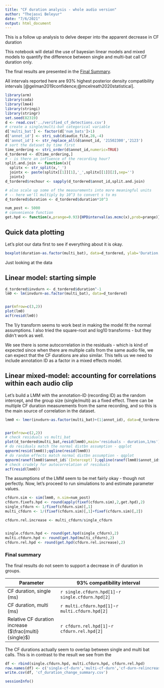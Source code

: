 ```yaml
---
title: "CF duration analysis - whole audio version"
author: "Thejasvi Beleyur"
date: "7/6/2021"
output: html_document
---
```


This is a follow up analysis to delve deeper into the apparent decrease in CF duration 

This notebook will detail the use of bayesian linear models and mixed models to 
quantify the difference between single and multi-bat call CF duration only. 

The final results are presented in the [Final Summary](#finalsummary).

All intervals reported here are 93% highest posterior density compatibility intervals [@gelman2019confidence;@mcelreath2020statistical]. 

```r

library(arm)
library(coda)
library(lme4)
library(stringi)
library(stringr)
set.seed(82319)
d <- read.csv('../verified_cf_detections.csv')
# create a single/multi-bat categorical variable
d['multi_bat'] <- factor(d['num_bats']>1)
d['annot_id'] <- stri_sub(d$audio_file,28,-4)
d['annot_id'] <- str_replace_all(d$annot_id, '21502300','2123')
# sort the dataset by time first
time_ordering <- stri_order(d$annot_id,numeric=TRUE)
d_tordered <- d[time_ordering,]
# - is there an influence of the recording hour? 
split.and.join <- function(x){
  splitx <- str_split(x,'_')
  jointx <- paste(splitx[[1]][1],'_',splitx[[1]][2],sep='')
  jointx}
d_tordered$rechour <- sapply(d_tordered$annot_id,split.and.join)

# also scale up some of the measurements into more meaningful units
# -- here we'll multiply by 10^3 to convert s to ms
d_tordered$duration <- d_tordered$duration*10^3

num_post <- 5000
# convenience function 
get.hpd <- function(x,prange=0.93){HPDinterval(as.mcmc(x),prob=prange)}
```
## Quick data plotting 

Let's plot our data first to see if everything about it is okay. 

```r
boxplot(duration~as.factor(multi_bat), data=d_tordered, ylab='Duration, ms', xlab='Multi-bat or not')

```
Just looking at the data


## Linear model: starting simple 


```r
d_tordered$invdurn <- d_tordered$duration^-1
lm0 <- lm(invdurn~as.factor(multi_bat), data=d_tordered)


par(mfrow=c(3,2))
plot(lm0)
acf(resid(lm0))

```

The 1/y transform seems to work best in making the model fit the normal assumptions. I also tried the square-root and log10 transforms - but they didn't work as well. 

We see there is some autocorrelation in the residuals - which is kind of expected since when there are 
multiple calls from the same audio file, we can expect that the CF durations are also similar. This tells us 
we need to include annotation ID as a factor in a mixed effects model. 

## Linear mixed-model: accounting for correlations within each audio clip
Let's build a LMM with the annotation-ID (recording ID) as the random intercept, and
the group size (single/multi) as a fixed effect. There can be multiple CF duration measurements 
from the same recording, and so this is the main source of correlation in the dataset.

```r
lmm0 <- lmer(invdurn~as.factor(multi_bat)+(1|annot_id), data=d_tordered)


par(mfrow=c(2,2))
# check residuals vs multi_bat
plot(d_tordered$multi_bat,resid(lmm0),main='residuals - duration,1/ms') 
# do residuals match the normal distbn assumption - qqplot
qqnorm(resid(lmm0));qqline(resid(lmm0))
# do random effects match normal distbn assumption - qqplot
qqnorm(ranef(lmm0)$annot_id$`(Intercept)`);qqline(ranef(lmm0)$annot_id$`(Intercept)`,main='random effects') 
# check crudely for autocorrelation of residuals 
acf(resid(lmm0))
```

The assumptions of the LMM seem to be met fairly okay - though not perfectly. Now, let's proceed to run simulations to and estimate parameter values. 

```r

cfdurn.sim <- sim(lmm0, n.sim=num_post)
cfdurn.fixefs.hpd <- round(apply(fixef(cfdurn.sim),2,get.hpd),2)
single_cfdurn <- 1/fixef(cfdurn.sim)[,1]
multi_cfdurn <- 1/(fixef(cfdurn.sim)[,1]+fixef(cfdurn.sim)[,2])

cfdurn.rel.increase <- multi_cfdurn/single_cfdurn


single.cfdurn.hpd <- round(get.hpd(single_cfdurn),2)
multi.cfdurn.hpd <- round(get.hpd(multi_cfdurn),2)
cfdurn.rel.hpd <- round(get.hpd(cfdurn.rel.increase),2)

```


### Final summary {#finalsummary}

The final results do not seem to support a decrease in cF duration in groups. 

| Parameter     | 93% compatibility interval |
|---------------|----------------------------|
| CF duration, single (ms)| `r single.cfdurn.hpd[1]`-`r single.cfdurn.hpd[2]`|
| CF duration, multi (ms)| `r multi.cfdurn.hpd[1]`-`r multi.cfdurn.hpd[2]`|
| Relative CF duration increase ($\frac{multi}{single}$)| `r cfdurn.rel.hpd[1]`-`r cfdurn.rel.hpd[2]`|



The CF durations actually seem to overlap between single and multi bat calls. This is in contrast to the 
result we see from the 



```r
df <- rbind(single.cfdurn.hpd, multi.cfdurn.hpd, cfdurn.rel.hpd)
row.names(df) <- c('single-cf-durn','multi-cf-durn','cf-durn-relincrease')
write.csv(df, 'cf_duration_change_summary.csv')
```



```r
sessionInfo()
```

